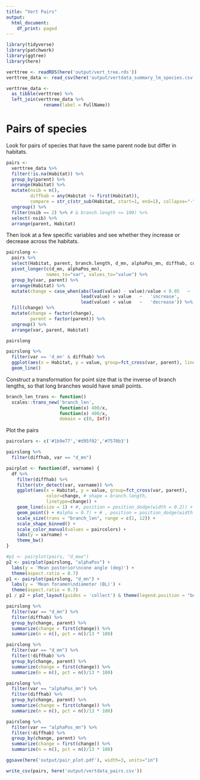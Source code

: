 ```yaml
---
title: "Vert Pairs"
output:
  html_document:
    df_print: paged
---
```


```r
library(tidyverse)
library(patchwork)
library(ggtree)
library(here)
```


```r
verttree <- readRDS(here('output/vert_tree.rds'))
verttree_data <- read_csv(here('output/vertdata_summary_lm_species.csv'))
```
```r
verttree_data <-
  as_tibble(verttree) %>%
  left_join(verttree_data %>%
              rename(label = FullName))
```


# Pairs of species

Look for pairs of species that have the same parent node but differ in habitats.
```r
pairs <-
  verttree_data %>%
  filter(!is.na(Habitat)) %>%
  group_by(parent) %>%
  arrange(Habitat) %>%
  mutate(nsib = n(),
         diffhab = any(Habitat != first(Habitat)),
         compare = str_c(str_sub(Habitat, start=1, end=1), collapse="-")) %>%
  ungroup() %>%
  filter(nsib == 2) %>% # & branch.length <= 100) %>%
  select(-nsib) %>%
  arrange(parent, Habitat)
```

Then look at a few specific variables and see whether they increase or decrease across the habitats.
```r
pairslong <-
  pairs %>%
  select(Habitat, parent, branch.length, d_mn, alphaPos_mn, diffhab, compare) %>%
  pivot_longer(c(d_mn, alphaPos_mn), 
               names_to="var", values_to="value") %>%
  group_by(var, parent) %>%
  arrange(Habitat) %>%
  mutate(change = case_when(abs(lead(value) - value)/value < 0.05   ~   'same',
                            lead(value) > value   ~   'increase',
                            lead(value) < value   ~   'decrease')) %>%
  fill(change) %>%
  mutate(change = factor(change),
         parent = factor(parent)) %>%
  ungroup() %>%
  arrange(var, parent, Habitat)

pairslong
```

```r
pairslong %>%
  filter(var == 'd_mn' & diffhab) %>%
  ggplot(aes(x = Habitat, y = value, group=fct_cross(var, parent), linetype = change, color=diffhab)) +
  geom_line()
```


Construct a transformation for point size that is the inverse of branch lengths, so that long branches would have small points.
```r
branch_len_trans <- function() 
  scales::trans_new('branch_len',
                    function(x) 400/x,
                    function(x) 400/x,
                    domain = c(0, Inf))
```

Plot the pairs

```r
paircolors <- c('#1b9e77','#d95f02','#7570b3')
```

```r
pairslong %>%
  filter(diffhab, var == "d_mn")
```

```r
pairplot <- function(df, varname) {
  df %>%
    filter(diffhab) %>%
    filter(str_detect(var, varname)) %>%
    ggplot(aes(x = Habitat, y = value, group=fct_cross(var, parent),
               color=change, # shape = branch.length,
               linetype=change)) +
    geom_line(size = 1) + #, position = position_dodge(width = 0.2)) + 
    geom_point() + #alpha = 0.7) + # , position = position_dodge(width = 0.2)) +
    scale_size(trans = "branch_len", range = c(1, 12)) +
    scale_shape_binned() +
    scale_color_manual(values = paircolors) +
    labs(y = varname) +
    theme_bw() 
}

#p1 <- pairplot(pairs, "d_max")
p2 <- pairplot(pairslong, "alphaPos") +
  labs(y = 'Mean posterior\ncone angle (deg)') +
  theme(aspect.ratio = 0.7)
p1 <- pairplot(pairslong, "d_mn") +
  labs(y = 'Mean foramen\ndiameter (BL)') +
  theme(aspect.ratio = 0.7)
p1 / p2 + plot_layout(guides = 'collect') & theme(legend.position = "bottom")
```
```r
pairslong %>%
  filter(var == "d_mn") %>%
  filter(diffhab) %>%
  group_by(change, parent) %>%
  summarize(change = first(change)) %>%
  summarize(n = n(), pct = n()/13 * 100)
```
```r
pairslong %>%
  filter(var == "d_mn") %>%
  filter(!diffhab) %>%
  group_by(change, parent) %>%
  summarize(change = first(change)) %>%
  summarize(n = n(), pct = n()/13 * 100)
```

```r
pairslong %>%
  filter(var == "alphaPos_mn") %>%
  filter(diffhab) %>%
  group_by(change, parent) %>%
  summarize(change = first(change)) %>%
  summarize(n = n(), pct = n()/13 * 100)
```
```r
pairslong %>%
  filter(var == "alphaPos_mn") %>%
  filter(!diffhab) %>%
  group_by(change, parent) %>%
  summarize(change = first(change)) %>%
  summarize(n = n(), pct = n()/13 * 100)
```


```r
ggsave(here('output/pair_plot.pdf'), width=3, units="in")
```


```r
write_csv(pairs, here('output/vertdata_pairs.csv'))
```


